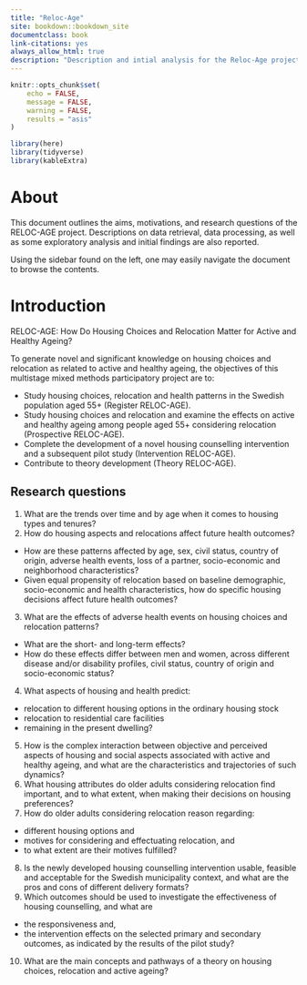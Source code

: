 ```yaml
--- 
title: "Reloc-Age"
site: bookdown::bookdown_site
documentclass: book
link-citations: yes
always_allow_html: true
description: "Description and intial analysis for the Reloc-Age project"
---
```


```r
knitr::opts_chunk$set(
	echo = FALSE,
	message = FALSE,
	warning = FALSE,
	results = "asis"
)
```

```r
library(here)
library(tidyverse)
library(kableExtra)
```

# About {#about}

This document outlines the aims, motivations, and research questions of the RELOC-AGE project.
Descriptions on data retrieval, data processing, as well as some exploratory analysis and initial findings are also reported.

Using the sidebar found on the left, one may easily navigate the document to browse the contents.

# Introduction 

RELOC-AGE: How Do Housing Choices and Relocation Matter for Active and Healthy Ageing?

To generate novel and significant knowledge on housing choices and relocation as related to active and healthy ageing,
the objectives of this multistage mixed methods participatory project are to:

* Study housing choices, relocation and health patterns in the Swedish population aged 55+ (Register
RELOC-AGE).
* Study housing choices and relocation and examine the effects on active and healthy ageing among people
aged 55+ considering relocation (Prospective RELOC-AGE).
* Complete the development of a novel housing counselling intervention and a subsequent pilot study
(Intervention RELOC-AGE).
* Contribute to theory development (Theory RELOC-AGE).

## Research questions

1. What are the trends over time and by age when it comes to housing types and tenures?
2. How do housing aspects and relocations affect future health outcomes?
  + How are these patterns affected by age, sex, civil status, country of origin, adverse health
events, loss of a partner, socio-economic and neighborhood characteristics?
  + Given equal propensity of relocation based on baseline demographic, socio-economic and
health characteristics, how do specific housing decisions affect future health outcomes?
3. What are the effects of adverse health events on housing choices and relocation patterns?
  + What are the short- and long-term effects?
  + How do these effects differ between men and women, across different disease and/or disability profiles, civil status, country of origin and socio-economic status?
4. What aspects of housing and health predict:
  + relocation to different housing options in the ordinary housing stock
  + relocation to residential care facilities
  + remaining in the present dwelling?
5. How is the complex interaction between objective and perceived aspects of housing and social aspects associated with active and healthy ageing, and what are the characteristics and trajectories of such dynamics?
6. What housing attributes do older adults considering relocation find important, and to what extent, when making their decisions on housing preferences?
7. How do older adults considering relocation reason regarding:
  + different housing options and
  + motives for considering and effectuating relocation, and
  + to what extent are their motives fulfilled?
8. Is the newly developed housing counselling intervention usable, feasible and acceptable for the Swedish municipality context, and what are the pros and cons of different delivery formats?
9. Which outcomes should be used to investigate the effectiveness of housing counselling, and what are 
  + the responsiveness and, 
  + the intervention effects on the selected primary and secondary outcomes, as indicated by the results of the pilot study?
10. What are the main concepts and pathways of a theory on housing choices, relocation and active ageing?